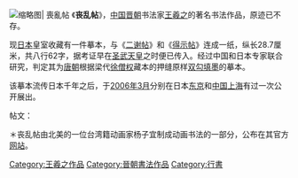 [[File:SORAN JO Wang Xizhi1.JPG|缩略图|
喪亂帖
]]
《'''丧乱帖'''》，[[中国|中国]][[晋朝|晋朝]]书法家[[王羲之|王羲之]]的著名书法作品，原迹已不存。

现[[日本|日本]]皇室收藏有一件摹本，与《[[二谢帖|二谢帖]]》和《[[得示帖|得示帖]]》连成一纸，纵长28.7厘米，共八行62字，据考证早在[[圣武天皇|圣武天皇]]之时便已传入。经过中国和日本专家联合研究，判定其为[[唐朝|唐朝]]根据梁代[[徐僧权|徐僧权]]藏本的押缝原样[[双勾填墨|双勾填墨]]的摹本。

该摹本流传日本千年之后，于[[2006年3月|2006年3月]]分别在日本[[东京|东京]]和[[中国|中国]][[上海|上海]]有过一次公开展出。

帖文：

{{cquote|
{{VtextStart}}羲之顿首丧乱之极{{VtextEnd}}
{{VtextStart}}先墓再离荼毒追{{VtextEnd}}
{{VtextStart}}惟酷甚号慕摧绝{{VtextEnd}}
{{VtextStart}}痛贯心肝痛当奈何{{VtextEnd}}
{{VtextStart}}奈何虽即修复未获{{VtextEnd}}
{{VtextStart}}奔驰哀毒盖深奈何{{VtextEnd}}
{{VtextStart}}奈何临纸感哽不知{{VtextEnd}}
{{VtextStart}}何言羲之顿首顿首{{VtextEnd}}
}}

{{clr}}

{{Cali-stub}}

＊丧乱帖由北美的一位台湾籍动画家杨子宜制成动画书法的一部分，公布在其官方[http://www.taichicard.net/flash/loss_confusion.swf 网站]{{dead link|date=2017年11月 |bot=InternetArchiveBot |fix-attempted=yes }}。

[[Category:王羲之作品|Category:王羲之作品]]
[[Category:晉朝書法作品|Category:晉朝書法作品]]
[[Category:行書|Category:行書]]